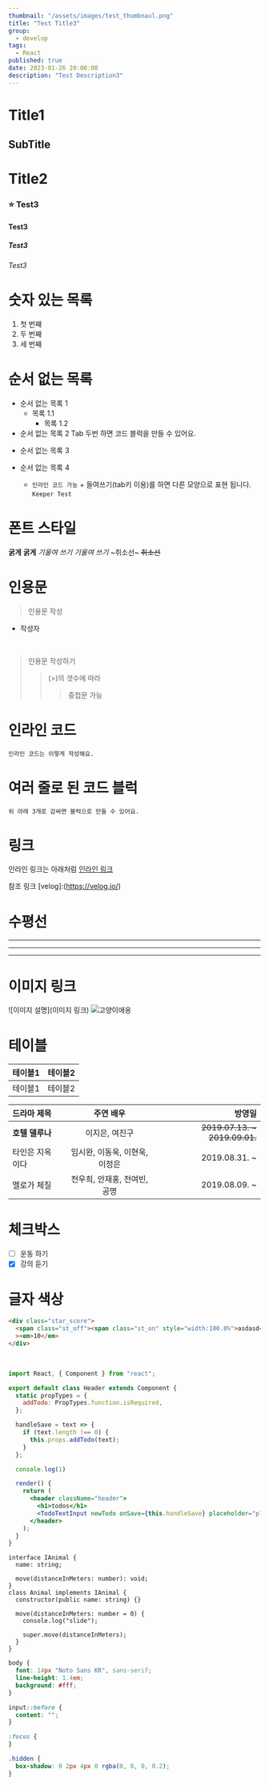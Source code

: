 ```yaml
---
thumbnail: "/assets/images/test_thumbnaul.png"
title: "Test Title3"
group:
  - develop
tags:
  - React
published: true
date: 2023-01-26 20:00:00
description: "Test Description3"
---
```


# Title1

## SubTitle

# Title2

### ⭐️ Test3

#### Test3

##### Test3

###### Test3

# 숫자 있는 목록

1. 첫 번째
2. 두 번째
3. 세 번째

# 순서 없는 목록

- 순서 없는 목록 1
  - 목록 1.1
    - 목록 1.2
- 순서 없는 목록 2
  Tab 두번 하면 코드 블럭을 만들 수 있어요.

* 순서 없는 목록 3

- 순서 없는 목록 4

  - `인라인 코드 가능` + 들여쓰기(tab키 이용)를 하면 다른 모양으로 표현 됩니다.
    `Keeper Test`

# 폰트 스타일

**굵게**
**굵게**
_기울여 쓰기_
_기울여 쓰기_
~취소선~
~~취소선~~

# 인용문

> 인용문 작성

- 작성자

<br />

> 인용문 작성하기
>
> > (>)의 갯수에 따라
> >
> > > 중첩문 가능

# 인라인 코드

`인라인 코드는 이렇게 작성해요.`

# 여러 줄로 된 코드 블럭

```
위 아래 3개로 감싸면 블럭으로 만들 수 있어요.
```

# 링크

인라인 링크는 아래처럼
[인라인 링크](https://velog.io/)

참조 링크
[velog]:(https://velog.io/)

# 수평선

---

---

---

# 이미지 링크

![이미지 설명](이미지 링크)
![고양이애옹](https://cdn.pixabay.com/photo/2019/03/13/08/29/cat-4052454_1280.jpg)

# 테이블

| 테이블1 | 테이블2 |
| ------- | ------- |
| 테이블1 | 테이블2 |

| 드라마 제목     |           주연 배우            |                        방영일 |
| :-------------- | :----------------------------: | ----------------------------: |
| **호텔 델루나** |         이지은, 여진구         | ~~2019.07.13. ~ 2019.09.01.~~ |
| 타인은 지옥이다 | 임시완, 이동욱, 이현욱, 이정은 |                 2019.08.31. ~ |
| 멜로가 체질     |  천우희, 안재홍, 전여빈, 공명  |                 2019.08.09. ~ |

# 체크박스

- [ ] 운동 하기
- [x] 강의 듣기

# 글자 색상

```html
<div class="star_score">
  <span class="st_off"><span class="st_on" style="width:100.0%">asdasd</span></span
  ><em>10</em>
</div>
```

<br />

```jsx
import React, { Component } from "react";

export default class Header extends Component {
  static propTypes = {
    addTodo: PropTypes.function.isRequired,
  };

  handleSave = text => {
    if (text.length !== 0) {
      this.props.addTodo(text);
    }
  };

  console.log(1)

  render() {
    return (
      <header className="header">
        <h1>todos</h1>
        <TodoTextInput newTodo onSave={this.handleSave} placeholder="placeholder" />
      </header>
    );
  }
}
```

```tsx
interface IAnimal {
  name: string;

  move(distanceInMeters: number): void;
}
class Animal implements IAnimal {
  constructor(public name: string) {}

  move(distanceInMeters: number = 0) {
    console.log("slide");

    super.move(distanceInMeters);
  }
}
```

```css
body {
  font: 14px "Noto Sans KR", sans-serif;
  line-height: 1.4em;
  background: #fff;
}

input::before {
  content: "";
}

:focus {
}

.hidden {
  box-shadow: 0 2px 4px 0 rgba(0, 0, 0, 0.2);
}
```
